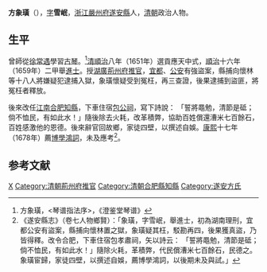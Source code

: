 {{明清人物信息框
| 姓名 = 方象璜
| 最高職務 = 江南合肥縣知縣 
| 國家 = 大清
| 籍貫 = [[浙江|浙江]][[嚴州府|嚴州府]][[遂安縣|遂安縣]]
| 族裔 = 汉族
| 字號 = 字雪岷
| 諡號 = 
| 出生日期 = 生年不詳
| 出生地點 = 
| 逝世日期 = 卒年不詳 
| 逝世地點 = 
| 墓葬 = 浙江淳安，今淹沒於千島湖
| 配偶 = 
| 親屬 = [[方逢年|方逢年]]（祖）[[方成都|方成都]]（父）<br />[[方象琮|方象琮]]（兄）<br />方引袑（子）<br />
| 出身 = 
*順治十六年（1659年）己亥科進士出身
| 經歷 =  
*湖廣荊州府推官
*合肥縣知縣
| 著作 =  
}}
'''方象璜'''（{{bd|？||？|}}），[[表字|字]]'''雪岷'''，[[浙江|浙江]][[嚴州府|嚴州府]][[遂安縣|遂安縣]]人，[[清朝|清朝]]政治人物。

== 生平 ==
曾師從[[徐常遇|徐常遇]]學習[[古琴|古琴]]。<ref>方象璜，<琴谱指法序>，《澄鉴堂琴谱》</ref>[[清|清]][[順治|順治]]八年（1651年）選貢應天中式，[[順治|順治]]十六年（1659年）二甲舉[[進士|進士]]。授[[湖廣|湖廣]][[荊州府|荊州府]][[推官|推官]]，[[宜都|宜都]]、[[公安|公安]]有強盜案，縣捕向懷林等十八人將嫌疑犯逮捕入獄，象璜懷疑受到冤枉，再三查證，後果逮捕到盜匪，將冤枉者釋放。

後來改任[[江南|江南]][[合肥|合肥]][[知縣|知縣]]，下車住宿[[包公祠|包公祠]]，寫下詩說： 「誓將黽勉，清節是砥；倘不恤民，有如此水！」隨後除去火耗，改革積弊，協助百姓償還漕米七百餘石，百姓感激他的恩德。後來辭官回故鄉，家徒四壁，以撰述自娛。[[康熙|康熙]]十七年（1678年）薦[[博學鴻詞|博學鴻詞]]，未及應考<ref>《遂安縣志》（卷七人物鄉賢）：「象璜，字雪岷，舉進士，初為湖南理刑，宜都公安有盜案，縣捕向懷林置之獄，象璜疑其枉，駁勘再四，後果獲真盜，乃皆得釋。改令合肥，下車住宿包孝肅祠，矢以詩云： 「誓將黽勉，清節是砥；倘不恤民，有如此水！」隨除火耗，革積弊，代民償漕米七百餘石，民德之。象璜宦歸，家徒四壁，以撰述自娛，薦博學鴻詞，以後期未及與試。」</ref>。

== 参考文献 ==
{{reflist}}

{{順治十六年己亥科殿試金榜}}

{{Authority control}}
{{DEFAULTSORT:Fang方}}
[[Category:方姓|X]]
[[Category:清朝荊州府推官|Category:清朝荊州府推官]]
[[Category:清朝合肥縣知縣|Category:清朝合肥縣知縣]]
[[Category:遂安方氏|Category:遂安方氏]]
